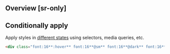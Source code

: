 ## Overview [sr-only]
<Overview/>

## Conditionally apply
Apply styles in [different states](/docs/states-and-queries) using selectors, media queries, etc.
```html
<div class="font:16**:hover** font:16**@sm** font:16**@dark** font:16**@print**">…</div>
```

